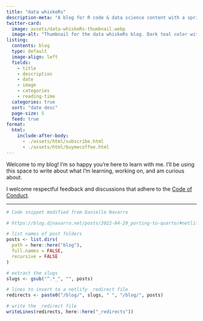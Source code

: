 ```yaml
---
title: "data whiskeRs"
description-meta: "A blog for R code & data science content with a sprinkle of cute cats."
twitter-card:
  image: assets/data-whiskeRs-thumbnail.webp
  image-alt: "Thumbnail for the data whiskeRs blog. Dark teal color with white text reading data whiskeRs: R code & data science content with a sprinkle of cute cats."
listing:
  contents: blog
  type: default
  image-align: left
  fields: 
    - title
    - description
    - date
    - image
    - categories
    - reading-time
  categories: true
  sort: "date desc"
  page-size: 5
  feed: true
format:
  html:
    include-after-body:
      - ./assets/html/subscribe.html
      - ./assets/html/buymecoffee.html
---
```


Welcome to my blog! I'm so happy you're here to learn with me. I'll be using this space to write about what I'm learning, working on, and am curious about.

I welcome respectful feedback and discussions that adhere to the [Code of Conduct](coc.qmd).

------------------------------------------------------------------------

```r
# Code snippet modified from Danielle Navarro

# https://blog.djnavarro.net/posts/2022-04-20_porting-to-quarto/#netlify-redirects

# list names of post folders
posts <- list.dirs(
  path = here::here("blog"),
  full.names = FALSE,
  recursive = FALSE
)

# extract the slugs
slugs <- gsub("^.*_", "", posts)

# lines to insert to a netlify _redirect file
redirects <- paste0("/blog/", slugs, " ", "/blog/", posts)

# write the _redirect file
writeLines(redirects, here::here("_redirects"))
```
